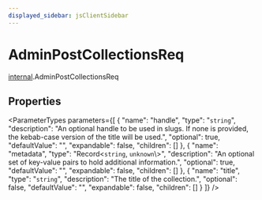 ```yaml
---
displayed_sidebar: jsClientSidebar
---
```



# AdminPostCollectionsReq

[internal](../../modules/internal.mdx).AdminPostCollectionsReq

## Properties

<ParameterTypes parameters={[
  {
    "name": "handle",
    "type": "`string`",
    "description": "An optional handle to be used in slugs. If none is provided, the kebab-case version of the title will be used.",
    "optional": true,
    "defaultValue": "",
    "expandable": false,
    "children": []
  },
  {
    "name": "metadata",
    "type": "Record<`string`, `unknown`\\>",
    "description": "An optional set of key-value pairs to hold additional information.",
    "optional": true,
    "defaultValue": "",
    "expandable": false,
    "children": []
  },
  {
    "name": "title",
    "type": "`string`",
    "description": "The title of the collection.",
    "optional": false,
    "defaultValue": "",
    "expandable": false,
    "children": []
  }
]} />
